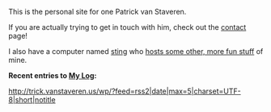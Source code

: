 This is the personal site for one Patrick van Staveren.

If you are actually trying to get in touch with him, check out the [[Contact|contact]] page!

I also have a computer named [[Computers/Sting|sting]] who [http://sting.vanstaveren.us:8000/ hosts some other, more fun stuff] of mine.

'''Recent entries to [http://trick.vanstaveren.us/wp My Log]:'''

<rss>http://trick.vanstaveren.us/wp/?feed=rss2|date|max=5|charset=UTF-8|short|notitle</rss>